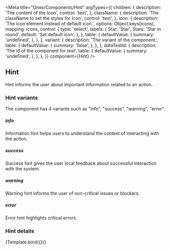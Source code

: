 


<Meta
  title="Onex/Components/Hint"
  argTypes={{
    children: {
      description: 'The content of the Icon',
      control: 'text',
    },
    className: {
      description: 'The className to set the styles for Icon',
      control: 'text',
    },
    icon: {
      description: 'The icon element instead of default icon.',
      options: Object.keys(icons),
      mapping: icons,
      control: {
        type: 'select',
        labels: {
          Star: 'Star',
          Stars: 'Star in round',
          default: 'Set default icon',
        },
      },
      table: {
        defaultValue: {
          summary: 'undefined',
        },
      },
    },
    variant: {
      description: 'The variant of the component.',
      table: {
        defaultValue: {
          summary: 'false',
        },
      },
    },
    dataTestId: {
      description: 'The id of the component for test',
      table: {
        defaultValue: {
          summary: 'undefined',
        },
      },
    },
  }}
  component={Hint}
/>


## Hint

Hint informs the user about important information related to an action.

### Hint variants

The component has 4 variants such as "info", "success", "warning", "error".

##### <i>info</i>

Information hint helps users to understand the context of interacting with the action.

<Canvas>
  <Story name="Info" story={stories.Info} />
</Canvas>

##### <i>success</i>

Success hint gives the user local feedback about successful interaction with the system.

<Canvas>
  <Story name="Success" story={stories.Success} />
</Canvas>

##### <i>warning</i>

Warning hint informs the user of non-critical issues or blockers.

<Canvas>
  <Story name="Warning" story={stories.Warning} />
</Canvas>

##### <i>error</i>

Error hint highlights critical errors.

<Canvas>
  <Story name="Error" story={stories.Error} />
</Canvas>

### Hint details

<Canvas>
  <Story
    name="Demo"
    args={{
      variant: 'info',
      className: 'c-demo-Hint',
      dataTestId: 'demo-Hint-id',
      children: 'Last reforecast was run 01/10/2021, 2:45 PM, by John Doe.',
    }}
  >
    {Template.bind({})}
  </Story>
</Canvas>

<ArgsTable story="Demo" />
